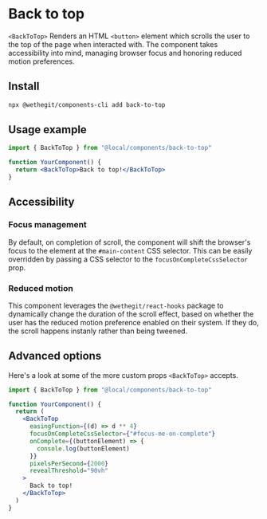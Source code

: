 
<Meta title="components/back-to-top/Readme" />

# Back to top

`<BackToTop>` Renders an HTML `<button>` element which scrolls the user to the top of the page when interacted with. The component takes accessibility into mind, managing browser focus and honoring reduced motion preferences.

## Install

```bash
npx @wethegit/components-cli add back-to-top
```

## Usage example

```jsx
import { BackToTop } from "@local/components/back-to-top"

function YourComponent() {
  return <BackToTop>Back to top!</BackToTop>
}
```

## Accessibility

### Focus management

By default, on completion of scroll, the component will shift the browser's focus to the element at the `#main-content` CSS selector. This can be easily overridden by passing a CSS selector to the `focusOnCompleteCssSelector` prop.

### Reduced motion

This component leverages the `@wethegit/react-hooks` package to dynamically change the duration of the scroll effect, based on whether the user has the reduced motion preference enabled on their system. If they do, the scroll happens instanly rather than being tweened.

## Advanced options

Here's a look at some of the more custom props `<BackToTop>` accepts.

```jsx
import { BackToTop } from "@local/components/back-to-top"

function YourComponent() {
  return (
    <BackToTop
      easingFunction={(d) => d ** 4}
      focusOnCompleteCssSelector={"#focus-me-on-complete"}
      onComplete={(buttonElement) => {
        console.log(buttonElement)
      }}
      pixelsPerSecond={2000}
      revealThreshold="90vh"
    >
      Back to top!
    </BackToTop>
  )
}
```
